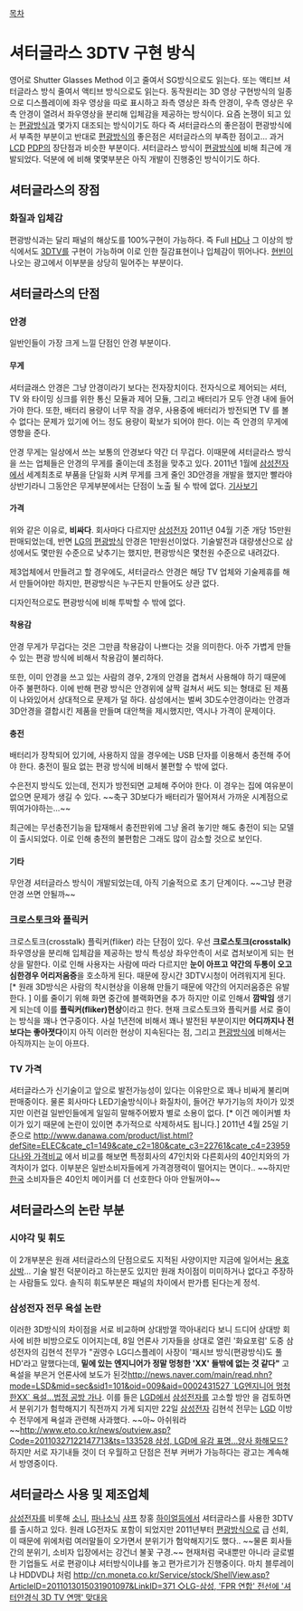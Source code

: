 [[목차]]

= 셔터글라스 3DTV 구현 방식 =
영어로 Shutter Glasses Method 이고 줄여서 SG방식으로도 읽는다. 또는 액티브 셔터글라스 방식 줄여서 액티브 방식으로도 읽는다. 동작원리는 3D 영상 구현방식의 일종으로 디스플레이에 좌우 영상을 따로 표시하고 좌측 영상은 좌측 안경이, 우측 영상은 우측 안경이 열려서 좌우영상을 분리해 입체감을 제공하는 방식이다. 요즘 논쟁이 되고 있는 [[편광방식]]과 몇가지 대조되는 방식이기도 하다 즉 셔터글라스의 좋은점이 편광방식에서 부족한 부분이고 반대로 [[편광방식]]의 좋은점은 셔터글라스의 부족한 점이고... 과거 [[LCD]] [[PDP]]의 장단점과 비슷한 부분이다. 셔터글라스 방식이 [[편광방식]]에 비해 최근에 개발되었다. 덕분에 에 비해 몇몇부분은 아직 개발이 진행중인 방식이기도 하다.

== 셔터글라스의 장점 ==

=== 화질과 입체감 ===
편광방식과는 달리 패널의 해상도를 100%구현이 가능하다. 즉 Full [[HD]]나 그 이상의 방식에서도 [[3DTV]]를 구현이 가능하며 이로 인한 질감표현이나 입체감이 뛰어나다. [[현빈]]이 나오는 광고에서 이부분을 상당히 밀어주는 부분이다.  

== 셔터글라스의 단점 ==
=== 안경 ===
일반인들이 가장 크게 느낄 단점인 안경 부분이다.
==== 무게 ====
셔터글래스 안경은 그냥 안경이라기 보다는 전자장치이다. 전자식으로 제어되는 셔터, TV 와 타이밍 싱크를 위한 통신 모듈과 제어 모듈, 그리고 배터리가 모두 안경 내에 들어 가야 한다. 또한, 배터리 용량이 너무 작을 경우, 사용중에 배터리가 방전되면 TV 를 볼 수 없다는 문제가 있기에 어느 정도 용량이 확보가 되어야 한다. 이는 즉 안경의 무게에 영향을 준다.

안경 무게는 일상에서 쓰는 보통의 안경보다 약간 더 무겁다. 이때문에 셔터글라스 방식을 쓰는 업체들은 안경의 무게를 줄이는데 초점을 맞추고 있다. 2011년 1월에 [[삼성전자]]에서 세계최초로 부품을 단일화 시켜 무게를 크게 줄인 3D안경을 개발을 했지만 빨라야 상반기라니 그동안은 무게부분에서는 단점이 노출 될 수 밖에 없다. [http://news.naver.com/main/read.nhn?mode=LSD&mid=sec&sid1=101&oid=015&aid=0002364455 기사보기] 
==== 가격 ====
위와 같은 이유로, '''비싸다'''. 회사마다 다르지만 [[삼성전자]] 2011년 04월 기준 개당 15만원 판매되었는데, 반면 [[LG]]의 [[편광방식]] 안경은 1만원선이었다. 기술발전과 대량생산으로 삼성에서도 몇만원 수준으로 낮추기는 했지만, 편광방식은 몇천원 수준으로 내려갔다.

제3업체에서 만들려고 할 경우에도, 셔터글라스 안경은 해당 TV 업체와 기술제휴를 해서 만들어야만 하지만, 편광방식은 누구든지 만들어도 상관 없다.

디자인적으로도 편광방식에 비해 투박할 수 밖에 없다. 
==== 착용감 ====
안경 무게가 무겁다는 것은 그만큼 착용감이 나쁘다는 것을 의미한다. 아주 가볍게 만들수 있는 편광 방식에 비해서 착용감이 불리하다.

또한, 이미 안경을 쓰고 있는 사람의 경우, 2개의 안경을 겹쳐서 사용해야 하기 때문에 아주 불편하다. 이에 반해 편광 방식은 안경위에 살짝 걸쳐서 써도 되는 형태로 된 제품이 나와있어서 상대적으로 문제가 덜 하다. 삼성에서는 벌써 3D도수안경이라는 안경과 3D안경을 결합시킨 제품을 만들며 대안책을 제시했지만, 역시나 가격이 문제이다.
==== 충전 ====
배터리가 장착되어 있기에, 사용하지 않을 경우에는 USB 단자를 이용해서 충전해 주어야 한다. 충전이 필요 없는 편광 방식에 비해서 불편할 수 밖에 없다.

수은전지 방식도 있는데, 전지가 방전되면 교체해 주어야 한다. 이 경우는 집에 여유분이 없으면 문제가 생길 수 있다. ~~축구 3D보다가 배터리가 떨어져서 가까운 시계점으로 뛰여가야하는...~~ 

최근에는 무선충전기능을 탑재해서 충전판위에 그냥 올려 놓기만 해도 충전이 되는 모델이 출시되었다. 이로 인해 충전의 불편함은 그래도 많이 감소할 것으로 보인다.
==== 기타 ====
무안경 셔터글라스 방식이 개발되었는데, 아직 기술적으로 초기 단계이다.
~~그냥 편광 안경 쓰면 안될까~~

=== 크로스토크와 플릭커 ===
크로스토크(crosstalk) 플릭커(fliker) 라는 단점이 있다. 우선 '''크로스토크(crosstalk)''' 좌우영상을 분리해 입체감을 제공하는 방식 특성상 좌우안측이 서로 겹처보이게 되는 현상을 말한다. 이로 인해 사용자는 사람에 따라 다르지만 '''눈이 아프고 약간의 두통이 오고 심한경우 어리저움증'''을 호소하게 된다. 때문에 장시간 3DTV시청이 어려워지게 된다. [* 원래 3D방식은 사람의 착시현상을 이용해 만들기 때문에 약간의 어지러움증은 유발한다. ] 이를 줄이기 위해 화면 중간에 블랙화면을 추가 하지만 이로 인해서 '''깜박임''' 생기게 되는데 이를 '''플릭커(fliker)현상'''이라고 한다. 현재 크로스토크와 플릭커를 서로 줄이는 방식을 꽤나 연구중이다. 사실 1년전에 비해서 꽤나 발전된 부분이지만 '''어디까지나 전보다는 좋아졋다'''이지 아직 이러한 현상이 지속된다는 점, 그리고 [[편광방식]]에 비해서는 아직까지는 눈이 아프다.

=== TV 가격 ===
셔터글라스가 신기술이고 앞으로 발전가능성이 있다는 이유만으로 꽤나 비싸게 불리며 판매중이다. 물론 회사마다 LED기술방식이나 화질차이, 들어간 부가기능의 차이가 있겟지만 이런걸 일반인들에게 일일히 말해주어봤자 별로 소용이 없다. [* 이건 메이커별 차이가 있기 때문에 논란이 있이면 추가적으로 삭제하셔도 됩니다.] 2011년 4월 25일 기준으로 [[http://www.danawa.com/product/list.html?defSite=ELEC&cate_c1=149&cate_c2=180&cate_c3=22761&cate_c4=23959 다나와 가격비교]] 에서 비교를 해보면 특정회사의 47인치와 다른회사의 40인치와의 가격차이가 없다. 이부분은 일반소비자들에게 가격경쟁력이 떨어지는 면이다.. ~~하지만 [[한국]] 소비자들은 40인치 메이커를 더 선호한다 아마 안될꺼야~~

== 셔터글라스의 논란 부분 ==
=== 시야각 및 휘도 ===
이 2개부분은 원래 셔터글라스의 단점으로도 지적된 사양이지만 지금에 일어서는 [[용호상박]]... 기술 발전 덕분이라고 하는분도 있지만 원래 차이점이 미미하거나 없다고 주장하는 사람들도 있다. 솔직히 휘도부분은 패널의 차이에서 판가름 된다는게 정석.

=== 삼성전자 전무 욕설 논란  ===
이러한 3D방식의 차이점을 서로 비교하며 상대방껄 깍아내리다 보니 드디어 상대방 회사에 비한 비방으로도 이어지는데, 8일 언론사 기자들을 상대로 열린 '화요포럼' 도중 삼성전자의 김현석 전무가 "권영수 LG디스플레이 사장이 '패시브 방식(편광방식)도 풀HD'라고 말했다는데, '''밑에 있는 엔지니어가 정말 멍청한 'XX' 들밖에 없는 것 같다"''' 고 욕설을 부은거 언론사에 보도가 된것[[http://news.naver.com/main/read.nhn?mode=LSD&mid=sec&sid1=101&oid=009&aid=0002431527 `LG엔지니어 멍청한XX` 욕설…법정 공방 가나]]. 이를 들은 [[LGD]]에서 [[삼성전자]]를 고소할 방안 을 검토하면서 분위기가 험학해지기 직전까지 가게 되지만 22일 [[삼성전자]] 김현석 전무는 [[LGD]] 이방수 전무에게 욕설과 관련해 사과했다. ~~아~ 아쉬워라~~[[http://www.eto.co.kr/news/outview.asp?Code=20110327122147713&ts=133528 삼성, LGD에 유감 표명…양사 화해모드?]]
하지만 서로 자기내들 것이 더 우월하고 단점은 전부 커버가 가능하다는 광고는 계속해서 방영중이다. 

== 셔터글라스 사용 및 제조업체 ==
[[삼성전자]]를 비롯해 [[소니]], [[파나소닉]] [[샤프]] 창홍 [[하이얼]]등에서 셔터글라스를 사용한 3DTV를 출시하고 있다. 원래 LG전자도 포함이 되었지만 2011년부터 [[편광방식]]으로 급 선회, 이 때문에 위에처럼 여러말들이 오가면서 분위기가 험악해지기도 했다.. ~~물론 회사들간의 분위기, 소비자 입장에서는 강건너 불꽃 구경.~~ 현재처럼 국내뿐만 아니라 글로벌한 기업들도 서로 편광이냐 셔터방식이냐를 놓고 편가르기가 진행중이다. 마치 블루레이냐 HDDVD냐 처럼 [[http://cn.moneta.co.kr/Service/stock/ShellView.asp?ArticleID=2011013015031901097&LinkID=371 ◇LG-삼성, 'FPR 연합' 전선에 '셔터안경식 3D TV 연맹' 맞대응]] 
